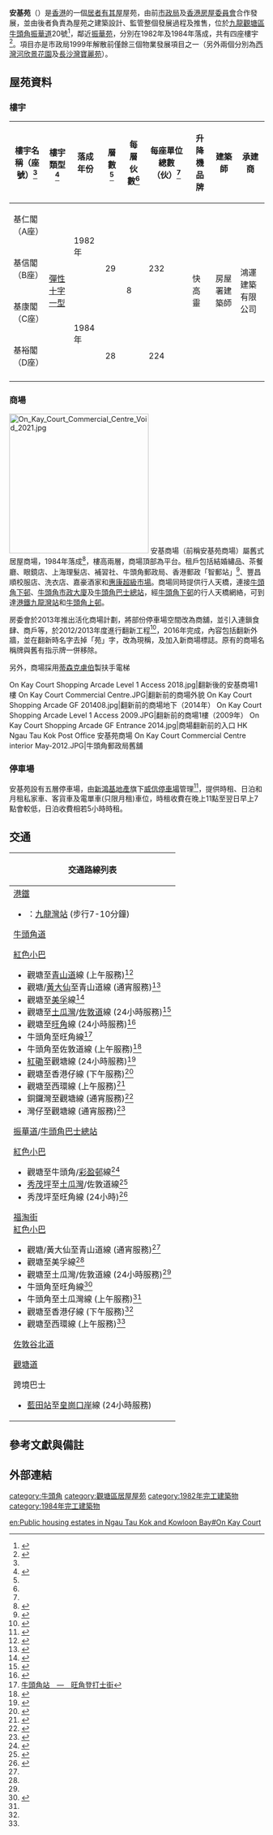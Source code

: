 {{HKPublicHousing |
| housename = 安基苑
| authority = 
| photo = On Kay Court 2014.jpg
| phototitle = 
| district = 觀塘區
| type = 居者有其屋
| year = 1982年<br>1984年
| blocknumber = 4
| rentalflats = 920
| flatsize = 409 - 560
| household =
| auth = 
| website = 
}}

'''安基苑'''（{{lang-en|On Kay Court}}）是[[香港|香港]]的一個[[居者有其屋|居者有其屋]]屋苑，由前[[香港市政局|市政局]]及[[香港房屋委員會|香港房屋委員會]]合作發展，並由後者負責為屋苑之建築設計、監管整個發展過程及推售，位於[[九龍|九龍]][[觀塘區|觀塘區]][[牛頭角|牛頭角]][[振華道|振華道]]20號<ref name=c>{{Cite web |url=http://hk.centadata.com/basicinfo.aspx?type=2&code=EWYPPPPVPK&ref=CD2_Detail |title=存档副本 |access-date=2019-11-28 |archive-date=2021-05-03 |archive-url=https://web.archive.org/web/20210503131951/http://hk.centadata.com/basicinfo.aspx?type=2&code=EWYPPPPVPK&ref=CD2_Detail }}</ref>，鄰近[[振華苑|振華苑]]，分別在1982年及1984年落成，共有四座樓宇<ref>{{Cite web |url=http://www.housingauthority.gov.hk/b5/interactivemap/court/0,,3-0-13_5653,00.html |title=安基苑 |access-date=2009-11-06 |archive-date=2010-08-15 |archive-url=https://web.archive.org/web/20100815070218/http://www.housingauthority.gov.hk/b5/interactivemap/court/0%2C%2C3-0-13_5653%2C00.html |dead-url=no }}</ref>。項目亦是市政局1999年解散前僅餘三個物業發展項目之一（另外兩個分別為[[西灣河|西灣河]][[欣景花園|欣景花園]]及[[長沙灣|長沙灣]][[寶麗苑|寶麗苑]]）。

== 屋苑資料 ==
=== 樓宇 ===
{| class="wikitable" style="text-align: center"
|-
! 樓宇名稱（座號）<ref name=c></ref> !! 樓宇類型 <ref>{{Cite web |url=https://www.midland.com.hk/estate/%E5%AE%89%E5%9F%BA%E8%8B%91-%E8%A7%80%E5%A1%98-E00296 |title=存档副本 |access-date=2019-11-28 |archive-date=2019-11-28 |archive-url=https://web.archive.org/web/20191128082756/https://www.midland.com.hk/estate/%E5%AE%89%E5%9F%BA%E8%8B%91-%E8%A7%80%E5%A1%98-E00296 |dead-url=no }}</ref> !! 落成年份 !! 層數 <ref name=c></ref>
!每層伙數<ref name="c" />
!每座單位總數（伙）<ref name="c" />
!升降機品牌
!建築師
!承建商
|-
| 基仁閣（A座）|| rowspan="4" | [[彈性十字型大廈|彈性十字一型]]|| rowspan="2" | 1982年 || rowspan="3" | 29
| rowspan="4" |8
| rowspan="3" |232
| rowspan="4" |快高靈
| rowspan="4" |房屋署建築師
| rowspan="4" |鴻運建築有限公司
|-
| 基信閣（B座）
|-
| 基康閣（C座） || rowspan="2" | 1984年
|-
| 基裕閣（D座）|| 28
|224
|-
|}

=== 商場 ===
[[File:On_Kay_Court_Commercial_Centre_Void_2021.jpg|275px]]
安基商場（前稱安基苑商場）屬舊式居屋商場，1984年落成<ref>{{Cite web|title=安基商場|url=https://www.housingauthority.gov.hk/tc/commercial-properties/shopping-centres/list-of-shopping-centres/details/on-kay-court/index.html|accessdate=|author=香港房屋委員會|date=|publisher=|archive-date=2020-10-27|archive-url=https://web.archive.org/web/20201027003456/https://www.housingauthority.gov.hk/tc/commercial-properties/shopping-centres/list-of-shopping-centres/details/on-kay-court/index.html|dead-url=no}}</ref>，樓高兩層，商場頂部為平台。租戶包括結婚繡品、茶餐廳、眼鏡店、上海理髮店、補習社、牛頭角郵政局、香港郵政「智郵站」<ref>{{Cite web|title=香港郵政 - 智郵站|url=https://www.hongkongpost.hk/tc/about_us/network/ipostal_stations/index.html#list|accessdate=2021-03-20|author=香港郵政|archive-date=2021-11-12|archive-url=https://web.archive.org/web/20211112191642/https://www.hongkongpost.hk/tc/about_us/network/ipostal_stations/index.html#list}}</ref>、豐昌順校服店、洗衣店、嘉豪酒家和[[惠康超級市場|惠康超級市場]]。商場同時提供行人天橋，連接[[牛頭角下邨|牛頭角下邨]]、[[牛頭角市政大廈|牛頭角市政大廈]]及[[牛頭角巴士總站|牛頭角巴士總站]]，經[[牛頭角下邨|牛頭角下邨]]的行人天橋網絡，可到達[[港鐵|港鐵]][[九龍灣站|九龍灣站]]和[[牛頭角上邨|牛頭角上邨]]。

房委會於2013年推出活化商場計劃，將部份停車場空間改為商舖，並引入連鎖食肆、商戶等，於2012/2013年度進行翻新工程<ref>{{Cite web |url=https://www.districtcouncils.gov.hk/kt/doc/2012_2015/common/dc_meetings_doc/282/DCFC_34_2013.pdf |title=觀塘區 2013/14 年度 核心部門工作計劃半年進度報告 |access-date=2021-04-27 |archive-date=2021-05-03 |archive-url=https://web.archive.org/web/20210503131045/https://www.districtcouncils.gov.hk/kt/doc/2012_2015/common/dc_meetings_doc/282/DCFC_34_2013.pdf |dead-url=no }}</ref>，2016年完成，內容包括翻新外牆，並在翻新時名字去掉「苑」字，改為現稱，及加入新商場標誌。原有的商場名稱牌與舊有指示牌一併移除。

{{fact|值得一提是，安基商場因當年領展認為「價值低」而拒絶購入，並非房委會不售出。}}另外，商場採用[[蒂森克虏伯|蒂森克虜伯]]製扶手電梯

<gallery>
On Kay Court Shopping Arcade Level 1 Access 2018.jpg|翻新後的安基商場1樓
On Kay Court Commercial Centre.JPG|翻新前的商場外貌
On Kay Court Shopping Arcade GF 201408.jpg|翻新前的商場地下（2014年）
On Kay Court Shopping Arcade Level 1 Access 2009.JPG|翻新前的商場1樓（2009年）
On Kay Court Shopping Arcade GF Entrance 2014.jpg|商場翻新前的入口
HK Ngau Tau Kok Post Office 安基苑商場 On Kay Court Commercial Centre interior May-2012.JPG|牛頭角郵政局舊舖
</gallery>

=== 停車場 ===
安基苑設有五層停車場，由[[新鴻基地產|新鴻基地產]]旗下[[威信停車場|威信停車場]]管理<ref>{{cite web |title=安基苑停車場 - 威信停車場 |url=https://www.wilsonparking.com.hk/zh-hk/car_parks/detail/358 |website=www.wilsonparking.com.hk |access-date=2020-02-21 |archive-date=2020-02-21 |archive-url=https://web.archive.org/web/20200221034556/https://www.wilsonparking.com.hk/zh-hk/car_parks/detail/358 |dead-url=no }}</ref>，提供時租、日泊和月租私家車、客貨車及電單車(只限月租)車位，時租收費在晚上11點至翌日早上7點會較低，日泊收費相若5小時時租。

==交通==
{| class="mw-collapsible mw-collapsed wikitable" style="margin: 0 auto; width: auto;"
! 交通路線列表
|-
|
;[[港鐵|港鐵]]
*{{港鐵路線標誌|KTL}}：[[九龍灣站|九龍灣站]] (步行7-10分鐘)
;[[牛頭角道|牛頭角道]]
{{九龍新界巴士簡單列表|2A|2X|5M|6D|13D|13X|14B|23M|28|89|213X|N293}}{{過海隧道巴士簡單列表|101|101X|619|N121|N619}}{{九龍專線小巴簡單列表|48|56|62S|68}}{{新界專線小巴簡單列表|501S}}
;[[香港公共小巴|紅色小巴]]
*觀塘至[[青山道|青山道]]線 (上午服務)<ref>{{Cite web |url=http://www.16seats.net/chi/rmb/r_k02.html |title=觀塘協和街　—　青山道香港紗廠 |accessdate=2016-08-22 |archive-date=2016-10-26 |archive-url=https://web.archive.org/web/20161026155503/http://www.16seats.net/chi/rmb/r_k02.html |dead-url=no }}</ref>
*觀塘/[[黃大仙_(香港地方)|黃大仙]]至青山道線 (通宵服務)<ref name="#1">{{Cite web |url=http://www.16seats.net/chi/rmb/r_k22.html |title=觀塘及黃大仙　—　青山道 |accessdate=2016-08-22 |archive-date=2016-09-27 |archive-url=https://web.archive.org/web/20160927232923/http://www.16seats.net/chi/rmb/r_k22.html |dead-url=no }}</ref>
*觀塘至[[美孚_(香港)|美孚]]線<ref name="#2">{{Cite web |url=http://www.16seats.net/chi/rmb/r_k64.html |title=觀塘協和街　—　美孚 |access-date=2016-08-22 |archive-url=https://web.archive.org/web/20170205092419/http://www.16seats.net/chi/rmb/r_k64.html |archive-date=2017-02-05 |dead-url=yes }}</ref>
*觀塘至[[土瓜灣|土瓜灣]]/[[佐敦道|佐敦道]]線 (24小時服務)<ref name="#3">{{Cite web |url=http://www.16seats.net/chi/rmb/r_k12.html |title=觀塘同仁街　—　佐敦道上海街 |accessdate=2016-08-22 |archive-date=2017-01-09 |archive-url=https://web.archive.org/web/20170109070520/http://www.16seats.net/chi/rmb/r_k12.html |dead-url=no }}</ref>
*觀塘至[[旺角|旺角]]線 (24小時服務)<ref>{{Cite web |url=http://www.16seats.net/chi/rmb/r_k31.html |title=觀塘同仁街　—　旺角先達廣場／奧運站 |accessdate=2016-08-22 |archive-date=2016-10-24 |archive-url=https://web.archive.org/web/20161024124234/http://www.16seats.net/chi/rmb/r_k31.html |dead-url=yes }}</ref>
*牛頭角至旺角線<ref>[http://www.c16seats.net/chi/rmb/r_k24.html 牛頭角站　—　旺角登打士街]{{dead link|date=2017年12月 |bot=InternetArchiveBot |fix-attempted=yes }}</ref>
*牛頭角至佐敦道線 (上午服務)<ref name="#4">{{Cite web |url=http://www.16seats.net/chi/rmb/r_k56.html |title=牛頭角站　—　佐敦道吳松街 |accessdate=2016-08-22 |archive-date=2017-01-08 |archive-url=https://web.archive.org/web/20170108135919/http://www.16seats.net/chi/rmb/r_k56.html |dead-url=yes }}</ref>
*[[紅磡|紅磡]]至觀塘線 (24小時服務)<ref>{{Cite web |url=http://www.16seats.net/chi/rmb/r_k15.html |title=紅磡差館里　＞　牛頭角及觀塘 |accessdate=2016-08-22 |archive-date=2016-09-27 |archive-url=https://web.archive.org/web/20160927232932/http://www.16seats.net/chi/rmb/r_k15.html |dead-url=yes }}</ref>
*觀塘至香港仔線 (下午服務)<ref name="#5">{{Cite web |url=http://www.16seats.net/chi/rmb/r_kh71.html |title=香港仔湖北街　—　觀塘宜安街 |accessdate=2016-08-22 |archive-date=2018-10-29 |archive-url=https://web.archive.org/web/20181029101426/http://www.16seats.net/chi/rmb/r_kh71.html |dead-url=yes }}</ref>
*觀塘至西環線 (上午服務)<ref name="#6">{{Cite web |url=http://www.16seats.net/chi/rmb/r_kh18.html |title=觀塘宜安街　＞　西環卑路乍街, 西環修打蘭街　＞　觀塘宜安街 |accessdate=2016-08-22 |archive-date=2016-10-22 |archive-url=https://web.archive.org/web/20161022044838/http://www.16seats.net/chi/rmb/r_kh18.html |dead-url=no }}</ref>
*銅鑼灣至觀塘線 (通宵服務)<ref>{{Cite web |url=http://www.16seats.net/chi/rmb/r_kh01.html |title=銅鑼灣鵝頸橋　—　牛頭角及觀塘 |accessdate=2016-08-22 |archive-date=2016-09-27 |archive-url=https://web.archive.org/web/20160927232928/http://www.16seats.net/chi/rmb/r_kh01.html |dead-url=yes }}</ref>
*灣仔至觀塘線 (通宵服務)<ref>{{Cite web |url=http://www.16seats.net/chi/rmb/r_kh41.html |title=中環／灣仔　＞　牛頭角及觀塘 |accessdate=2016-08-22 |archive-date=2016-09-27 |archive-url=https://web.archive.org/web/20160927232803/http://www.16seats.net/chi/rmb/r_kh41.html |dead-url=yes }}</ref>
;[[振華道|振華道]]/[[牛頭角巴士總站|牛頭角巴士總站]]
{{九龍新界巴士簡單列表|2A|2X|6D|13X|14B|23M|28|28B|213X|N213}}{{過海隧道巴士簡單列表|606|606A|619|619P|N121|N619}}{{九龍專線小巴簡單列表|48|89A}}
;[[香港公共小巴|紅色小巴]]
*觀塘至牛頭角/[[彩盈邨|彩盈邨]]線<ref>{{Cite web |url=http://www.16seats.net/chi/rmb/r_k23.html |title=觀塘瑞和街街市　—　牛頭角, 觀塘瑞和街街市　—　彩盈邨 |accessdate=2016-08-22 |archive-date=2017-01-11 |archive-url=https://web.archive.org/web/20170111125851/http://www.16seats.net/chi/rmb/r_k23.html |dead-url=no }}</ref>
*[[秀茂坪|秀茂坪]]至[[土瓜灣|土瓜灣]]/佐敦道線<ref>{{Cite web |url=http://www.16seats.net/chi/rmb/r_k95.html |title=秀茂坪　—　佐敦道北海街 |accessdate=2016-08-22 |archive-date=2018-08-08 |archive-url=https://web.archive.org/web/20180808131942/http://www.16seats.net/chi/rmb/r_k95.html |dead-url=yes }}</ref>
*秀茂坪至旺角線 (24小時)<ref>{{Cite web |url=http://www.16seats.net/chi/rmb/r_k01.html |title=秀茂坪　—　旺角先達廣場 |accessdate=2016-08-22 |archive-date=2018-06-12 |archive-url=https://web.archive.org/web/20180612142203/http://www.16seats.net/chi/rmb/r_k01.html |dead-url=yes }}</ref>
;[[福淘街|福淘街]]
;[[香港公共小巴|紅色小巴]]
*觀塘/黃大仙至青山道線 (通宵服務)<ref name="#1"/>
*觀塘至美孚線<ref name="#2"/>
*觀塘至土瓜灣/佐敦道線 (24小時服務)<ref name="#3"/>
*牛頭角至旺角線<ref>{{Cite web |url=http://www.16seats.net/chi/rmb/r_k24.html |title=牛頭角站　—　旺角登打士街 |accessdate=2016-08-22 |archive-date=2017-01-17 |archive-url=https://web.archive.org/web/20170117045640/http://16seats.net/chi/rmb/r_k24.html |dead-url=yes }}</ref>
*牛頭角至土瓜灣線 (上午服務)<ref name="#4"/>
*觀塘至香港仔線 (下午服務)<ref name="#5"/>
*觀塘至西環線 (上午服務)<ref name="#6"/>
;[[佐敦谷北道|佐敦谷北道]]
{{九龍專線小巴簡單列表|35|83M|89A}}
;[[觀塘道|觀塘道]]
{{九龍新界巴士簡單列表|1A|3D|5M|6P|11B|11C|11D|13P|14|15|15X|16|17|33B|38|40|40A|40P|42C|62X|69C|74C|74D|74E|74P|74X|80|80P|80X|83A|83X|88X|89B|89C|89D|89P|89X|93K|234C|252X|258A|258D|258P|258S|259D|267X|268A|268C|269C|277E|277P|277X|292P|296C|889|N796|X42C|X42P}}
{{過海隧道巴士簡單列表|101|101R|671}}{{大嶼山巴士簡單列表|A22|A29|E22|E22A|E22C|E22X|N29|NA29}}
{{港島專線小巴簡單列表|61}}{{九龍專線小巴簡單列表|68}}{{新界專線小巴簡單列表|102|102B|102S|501S}}{{新界居民巴士簡單列表|NR61|NR906}}
;跨境巴士
*[[藍田站_(香港)|藍田站]]至[[皇崗口岸|皇崗口岸]]線 (24小時服務)
|}

== 參考文獻與備註 ==
{{reflist}}
{{noteFoot}}
==外部連結==

{{觀塘區居屋屋苑}}
{{香港房屋委員會商場}}
{{DEFAULTSORT: On Kay Court}}
[[category:牛頭角|category:牛頭角]]
[[category:觀塘區居屋屋苑|category:觀塘區居屋屋苑]]
[[category:1982年完工建築物|category:1982年完工建築物]]
[[category:1984年完工建築物|category:1984年完工建築物]]

[[en:Public_housing_estates_in_Ngau_Tau_Kok_and_Kowloon_Bay#On_Kay_Court|en:Public housing estates in Ngau Tau Kok and Kowloon Bay#On Kay Court]]